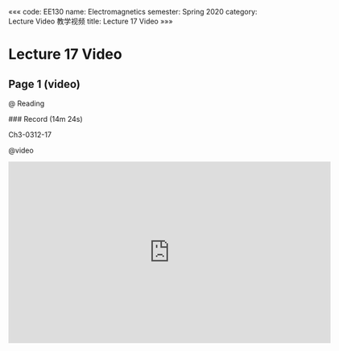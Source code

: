 «««
code: EE130
name: Electromagnetics
semester: Spring 2020
category: Lecture Video 教学视频
title: Lecture 17 Video
»»»

# Lecture 17 Video

## Page 1 (video)

@ Reading

<div class="markdown-body">
### Record (14m 24s)

Ch3-0312-17
</div>

@video

<iframe src="https://sbbrisk.com/e/pi2bd4fd8lx0.html" frameborder=0 marginwidth=0 marginheight=0 scrolling=no width=640 height=360 allowfullscreen></iframe>
